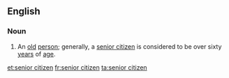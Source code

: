 ==English==
===Noun===
{{en-noun|sg=[[senior]] [[citizen]]}}
#An [[old]] [[person]]; generally, a [[senior citizen]] is considered to be over sixty [[year]]s of [[age]].

[[et:senior citizen]]
[[fr:senior citizen]]
[[ta:senior citizen]]